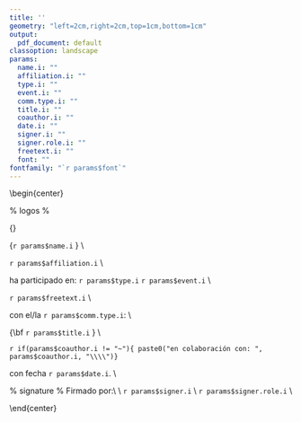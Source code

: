 ```yaml
---
title: ''
geometry: "left=2cm,right=2cm,top=1cm,bottom=1cm"
output:
  pdf_document: default
classoption: landscape
params:
  name.i: ""
  affiliation.i: ""
  type.i: ""
  event.i: ""
  comm.type.i: ""
  title.i: ""
  coauthor.i: ""
  date.i: ""
  signer.i: ""
  signer.role.i: ""
  freetext.i: ""
  font: ""
fontfamily: "`r params$font`"
---
```


\begin{center}
\pagenumbering{gobble}

% logos %
\includegraphics[height=3cm]{lpic.png} 
\hfill
\includegraphics[height=3cm]{rpic.png}
\linebreak
\bigskip

{\Huge\bf Certificado de participación} 
\vfill

{\Huge `r params$name.i` } \\

\Large

`r params$affiliation.i` \\
\vfill

ha participado en: `r params$type.i` `r params$event.i` \\
\vfill

`r params$freetext.i` \\
\vfill

con el/la `r params$comm.type.i`: \\
\vfill

{\Huge\bf `r params$title.i` } \\
\vfill

`r if(params$coauthor.i != "~"){ paste0("en colaboración con: ", params$coauthor.i, "\\\\")}`


con fecha `r params$date.i`. \\
\vfill


% signature %
Firmado por:\\
\vfill
\includegraphics[height=2cm]{spic.png} \\
`r params$signer.i` \\
`r params$signer.role.i` \\

\end{center}
\pagebreak

